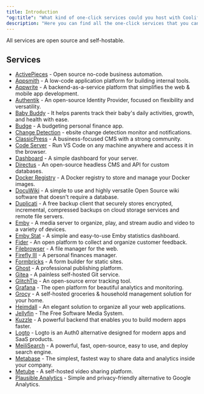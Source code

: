 ```yaml
---
title: Introduction
"og:title": "What kind of one-click services could you host with Coolify"
description: "Here you can find all the one-click services that you can host with Coolify."
---
```


All services are open source and self-hostable.

## Services

- [ActivePieces](./activepieces) - Open source no-code business automation.
- [Appsmith](./appsmith) - A low-code application platform for building internal tools.
- [Appwrite](./appwrite) - A backend-as-a-service platform that simplifies the web & mobile app development.
- [Authentik](./authentik) - An open-source Identity Provider, focused on flexibility and versatility.
- [Baby Buddy](./babybuddy) - It helps parents track their baby's daily activities, growth, and health with ease.
- [Budge](./budge) - A budgeting personal finance app.
- [Change Detection](./changedetection) - ebsite change detection monitor and notifications.
- [ClassicPress](./classicpress) - A business-focused CMS with a strong community.
- [Code Server](./code-server) - Run VS Code on any machine anywhere and access it in the browser.
- [Dashboard](./dashboard) - A simple dashboard for your server.
- [Directus](./directus) - An open-source headless CMS and API for custom databases.
- [Docker Registry](./docker-registry) - A Docker registry to store and manage your Docker images.
- [DocuWiki](./dokuwiki) - A simple to use and highly versatile Open Source wiki software that doesn't require a database.
- [Duplicati](./duplicati) - A free backup client that securely stores encrypted, incremental, compressed backups on cloud storage services and remote file servers.
- [Emby](./emby) - A media server to organize, play, and stream audio and video to a variety of devices.
- [Emby Stat](./emby-stat) - A simple and easy-to-use Emby statistics dashboard.
- [Fider](./fider) - An open platform to collect and organize customer feedback.
- [Filebrowser](./filebrowser) - A file manager for the web.
- [Firefly III](./firefly-iii) - A personal finances manager.
- [Formbricks](./formbricks) - A form builder for static sites.
- [Ghost](./ghost) - A professional publishing platform.
- [Gitea](./gitea) - A painless self-hosted Git service.
- [GlitchTip](./glitchtip) - An open-source error tracking tool.
- [Grafana](./grafana) - The open platform for beautiful analytics and monitoring.
- [Grocy](./grocy) - A self-hosted groceries & household management solution for your home.
- [Heimdall](./heimdall) - An elegant solution to organize all your web applications.
- [Jellyfin](./jellyfin) - The Free Software Media System.
- [Kuzzle](./kuzzle) - A powerful backend that enables you to build modern apps faster.
- [Logto](./logto) - Logto is an Auth0 alternative designed for modern apps and SaaS products.
- [MeiliSearch](./meilisearch) - A powerful, fast, open-source, easy to use, and deploy search engine.
- [Metabase](./metabase) - The simplest, fastest way to share data and analytics inside your company.
- [Metube](./metube) - A self-hosted video sharing platform.
- [Plausible Analytics](./plausible) - Simple and privacy-friendly alternative to Google Analytics.
